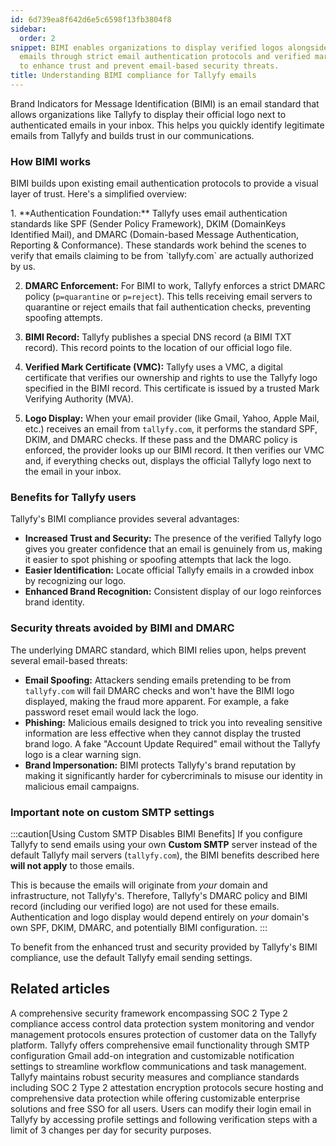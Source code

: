 ```yaml
---
id: 6d739ea8f642d6e5c6598f13fb3804f8
sidebar:
  order: 2
snippet: BIMI enables organizations to display verified logos alongside authenticated
  emails through strict email authentication protocols and verified mark certificates
  to enhance trust and prevent email-based security threats.
title: Understanding BIMI compliance for Tallyfy emails
---
```



Brand Indicators for Message Identification (BIMI) is an email standard that allows organizations like Tallyfy to display their official logo next to authenticated emails in your inbox. This helps you quickly identify legitimate emails from Tallyfy and builds trust in our communications.

### How BIMI works

BIMI builds upon existing email authentication protocols to provide a visual layer of trust. Here's a simplified overview:

<Steps>
1.  **Authentication Foundation:**
    Tallyfy uses email authentication standards like SPF (Sender Policy Framework), DKIM (DomainKeys Identified Mail), and DMARC (Domain-based Message Authentication, Reporting & Conformance). These standards work behind the scenes to verify that emails claiming to be from `tallyfy.com` are actually authorized by us.

2.  **DMARC Enforcement:**
    For BIMI to work, Tallyfy enforces a strict DMARC policy (`p=quarantine` or `p=reject`). This tells receiving email servers to quarantine or reject emails that fail authentication checks, preventing spoofing attempts.

3.  **BIMI Record:**
    Tallyfy publishes a special DNS record (a BIMI TXT record). This record points to the location of our official logo file.

4.  **Verified Mark Certificate (VMC):**
    Tallyfy uses a VMC, a digital certificate that verifies our ownership and rights to use the Tallyfy logo specified in the BIMI record. This certificate is issued by a trusted Mark Verifying Authority (MVA).

5.  **Logo Display:**
    When your email provider (like Gmail, Yahoo, Apple Mail, etc.) receives an email from `tallyfy.com`, it performs the standard SPF, DKIM, and DMARC checks. If these pass and the DMARC policy is enforced, the provider looks up our BIMI record. It then verifies our VMC and, if everything checks out, displays the official Tallyfy logo next to the email in your inbox.
</Steps>

### Benefits for Tallyfy users

Tallyfy's BIMI compliance provides several advantages:

*   **Increased Trust and Security:** The presence of the verified Tallyfy logo gives you greater confidence that an email is genuinely from us, making it easier to spot phishing or spoofing attempts that lack the logo.
*   **Easier Identification:** Locate official Tallyfy emails in a crowded inbox by recognizing our logo.
*   **Enhanced Brand Recognition:** Consistent display of our logo reinforces brand identity.

### Security threats avoided by BIMI and DMARC

The underlying DMARC standard, which BIMI relies upon, helps prevent several email-based threats:

*   **Email Spoofing:** Attackers sending emails pretending to be from `tallyfy.com` will fail DMARC checks and won't have the BIMI logo displayed, making the fraud more apparent. For example, a fake password reset email would lack the logo.
*   **Phishing:** Malicious emails designed to trick you into revealing sensitive information are less effective when they cannot display the trusted brand logo. A fake "Account Update Required" email without the Tallyfy logo is a clear warning sign.
*   **Brand Impersonation:** BIMI protects Tallyfy's brand reputation by making it significantly harder for cybercriminals to misuse our identity in malicious email campaigns.

### Important note on custom SMTP settings

:::caution[Using Custom SMTP Disables BIMI Benefits]
If you configure Tallyfy to send emails using your own **Custom SMTP** server instead of the default Tallyfy mail servers (`tallyfy.com`), the BIMI benefits described here **will not apply** to those emails.

This is because the emails will originate from *your* domain and infrastructure, not Tallyfy's. Therefore, Tallyfy's DMARC policy and BIMI record (including our verified logo) are not used for these emails. Authentication and logo display would depend entirely on *your* domain's own SPF, DKIM, DMARC, and potentially BIMI configuration.
:::

To benefit from the enhanced trust and security provided by Tallyfy's BIMI compliance, use the default Tallyfy email sending settings.


## Related articles
<CardGrid>
<LinkTitleCard header="<b>Pro > Compliance</b>" href="/products/pro/compliance/" > A comprehensive security framework encompassing SOC 2 Type 2 compliance access control data protection system monitoring and vendor management protocols ensures protection of customer data on the Tallyfy platform. </LinkTitleCard>
<LinkTitleCard header="<b>Integrations > Email and SMTP</b>" href="/products/pro/integrations/email/" > Tallyfy offers comprehensive email functionality through SMTP configuration Gmail add-on integration and customizable notification settings to streamline workflow communications and task management. </LinkTitleCard>
<LinkTitleCard header="<b>Miscellaneous > Terms & legals</b>" href="/products/pro/miscellaneous/terms-legals/" > Tallyfy maintains robust security measures and compliance standards including SOC 2 Type 2 attestation encryption protocols secure hosting and comprehensive data protection while offering customizable enterprise solutions and free SSO for all users. </LinkTitleCard>
<LinkTitleCard header="<b>Personal Settings > Change my email address</b>" href="/products/pro/settings/personal-settings/how-can-i-change-my-email-address-in-tallyfy/" > Users can modify their login email in Tallyfy by accessing profile settings and following verification steps with a limit of 3 changes per day for security purposes. </LinkTitleCard>
</CardGrid>
